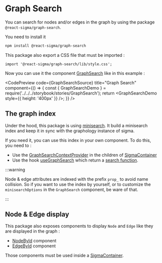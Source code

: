 

# Graph Search

You can search for nodes and/or edges in the graph by using the package `@react-sigma/graph-search`.

You need to install it

```bash
npm install @react-sigma/graph-search
```

This package also export a CSS file that must be imported :

```tsx
import '@react-sigma/graph-search/lib/style.css';
```

Now you can use it the component [GraphSearch](/docs/api/graph-search/functions/GraphSearch) like in this example :

<CodePreview
  code={GraphSearchSource}
  title="Graph Search"
  component={() => {
    const { GraphSearchDemo } = require('../../../storybook/stories/GraphSearch');
    return <GraphSearchDemo style={{ height: '400px' }} />;
  }}
/>

## The graph index

Under the hood, this package is using [minisearch](https://www.npmjs.com/package/minisearch). It build a minisearch
index and keep it in sync with the graphology instance of sigma.

If you need it, you can use this index in your own component. To do this, you need to :

- Use the [GraphSearchContextProvider](/docs/api/graph-search/functions/GraphSearchContextProvider) in the children of
  [SigmaContainer](/docs/api/core/functions/SigmaContainer)
- Use the hook [useGraphSearch](/docs/api/graph-search/functions/useGraphSearch) which return a
  [search function](/docs/api/graph-search/functions/useGraphSearch#search).

:::warning

Node & edge attributes are indexed with the prefix `prop_` to avoid name collision. So if you want to use the index by
yourself, or to customize the `minisearchOptions` in the `GraphSearch` component, be ware of that.

:::

## Node & Edge display

This package also exposes components to display `Node` and `Edge` like they are displayed in the graph :

- [NodeById](/docs/api/graph-search/functions/NodeById) component
- [EdgeById](/docs/api/graph-search/functions/EdgeById) component

Those components must be used inside a [SigmaContainer](/docs/api/core/functions/SigmaContainer).
